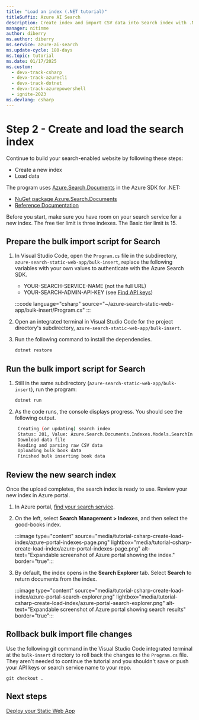 ```yaml
---
title: "Load an index (.NET tutorial)"
titleSuffix: Azure AI Search
description: Create index and import CSV data into Search index with .NET.
manager: nitinme
author: diberry
ms.author: diberry
ms.service: azure-ai-search
ms.update-cycle: 180-days
ms.topic: tutorial
ms.date: 01/17/2025
ms.custom:
  - devx-track-csharp
  - devx-track-azurecli
  - devx-track-dotnet
  - devx-track-azurepowershell
  - ignite-2023
ms.devlang: csharp
---
```


# Step 2 - Create and load the search index

Continue to build your search-enabled website by following these steps:

- Create a new index
- Load data

The program uses [Azure.Search.Documents](https://www.nuget.org/packages/Azure.Search.Documents/) in the Azure SDK for .NET:

- [NuGet package Azure.Search.Documents](https://www.nuget.org/packages/Azure.Search.Documents/)
- [Reference Documentation](/dotnet/api/overview/azure/search)

Before you start, make sure you have room on your search service for a new index. The free tier limit is three indexes. The Basic tier limit is 15.

## Prepare the bulk import script for Search

1. In Visual Studio Code, open the `Program.cs` file in the subdirectory, `azure-search-static-web-app/bulk-insert`, replace the following variables with your own values to authenticate with the Azure Search SDK.

   - YOUR-SEARCH-SERVICE-NAME (not the full URL)
   - YOUR-SEARCH-ADMIN-API-KEY (see [Find API keys](search-security-api-keys.md#find-existing-keys))

    :::code language="csharp" source="~/azure-search-static-web-app/bulk-insert/Program.cs" :::

1. Open an integrated terminal in Visual Studio Code for the project directory's subdirectory, `azure-search-static-web-app/bulk-insert`.

1. Run the following command to install the dependencies. 

    ```bash
    dotnet restore
    ```

## Run the bulk import script for Search

1. Still in the same subdirectory (`azure-search-static-web-app/bulk-insert`), run the program:

    ```bash
    dotnet run
    ```

1. As the code runs, the console displays progress. You should see the following output.

   ```bash
    Creating (or updating) search index
    Status: 201, Value: Azure.Search.Documents.Indexes.Models.SearchIndex
    Download data file
    Reading and parsing raw CSV data
    Uploading bulk book data
    Finished bulk inserting book data
    ```

## Review the new search index

Once the upload completes, the search index is ready to use. Review your new index in Azure portal.

1. In Azure portal, [find your search service](https://portal.azure.com/#blade/HubsExtension/BrowseResourceBlade/resourceType/Microsoft.Search%2FsearchServices).  

1. On the left, select **Search Management > Indexes**, and then select the good-books index.

    :::image type="content" source="media/tutorial-csharp-create-load-index/azure-portal-indexes-page.png" lightbox="media/tutorial-csharp-create-load-index/azure-portal-indexes-page.png" alt-text="Expandable screenshot of Azure portal showing the index." border="true":::

1. By default, the index opens in the **Search Explorer** tab. Select **Search** to return documents from the index.

    :::image type="content" source="media/tutorial-csharp-create-load-index/azure-portal-search-explorer.png" lightbox="media/tutorial-csharp-create-load-index/azure-portal-search-explorer.png" alt-text="Expandable screenshot of Azure portal showing search results" border="true":::

## Rollback bulk import file changes

Use the following git command in the Visual Studio Code integrated terminal at the `bulk-insert` directory to roll back the changes to the `Program.cs` file. They aren't needed to continue the tutorial and you shouldn't save or push your API keys or search service name to your repo. 

```git
git checkout .
```

## Next steps

[Deploy your Static Web App](tutorial-csharp-deploy-static-web-app.md)
